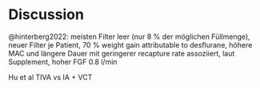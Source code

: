 # Discussion

@hinterberg2022: meisten Filter leer (nur 8 % der möglichen Füllmenge), neuer Filter je Patient, 70 % weight gain attributable to desflurane, höhere MAC und längere Dauer mit geringerer recapture rate assoziiert, laut Supplement, hoher FGF 0.8 l/min

Hu et al TIVA vs IA + VCT
